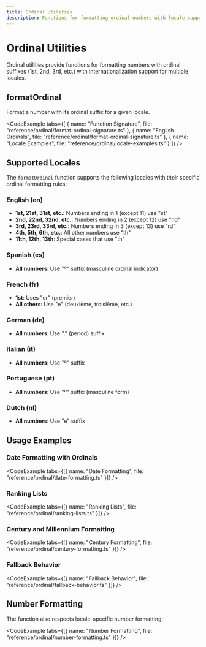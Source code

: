```yaml
---
title: Ordinal Utilities
description: Functions for formatting ordinal numbers with locale support
---
```




# Ordinal Utilities

Ordinal utilities provide functions for formatting numbers with ordinal suffixes (1st, 2nd, 3rd, etc.) with internationalization support for multiple locales.

## formatOrdinal

Format a number with its ordinal suffix for a given locale.

<CodeExample tabs={[
  { name: "Function Signature", file: "reference/ordinal/format-ordinal-signature.ts" },
  { name: "English Ordinals", file: "reference/ordinal/format-ordinal-signature.ts" },
  { name: "Locale Examples", file: "reference/ordinal/locale-examples.ts" }
]} />

## Supported Locales

The `formatOrdinal` function supports the following locales with their specific ordinal formatting rules:

### English (en)
- **1st, 21st, 31st, etc.**: Numbers ending in 1 (except 11) use "st"
- **2nd, 22nd, 32nd, etc.**: Numbers ending in 2 (except 12) use "nd"  
- **3rd, 23rd, 33rd, etc.**: Numbers ending in 3 (except 13) use "rd"
- **4th, 5th, 6th, etc.**: All other numbers use "th"
- **11th, 12th, 13th**: Special cases that use "th"

### Spanish (es)
- **All numbers**: Use "º" suffix (masculine ordinal indicator)

### French (fr)
- **1st**: Uses "er" (premier)
- **All others**: Use "e" (deuxième, troisième, etc.)

### German (de)
- **All numbers**: Use "." (period) suffix

### Italian (it)
- **All numbers**: Use "º" suffix

### Portuguese (pt)
- **All numbers**: Use "º" suffix (masculine form)

### Dutch (nl)
- **All numbers**: Use "e" suffix

## Usage Examples

### Date Formatting with Ordinals

<CodeExample tabs={[{ name: "Date Formatting", file: "reference/ordinal/date-formatting.ts" }]} />

### Ranking Lists

<CodeExample tabs={[{ name: "Ranking Lists", file: "reference/ordinal/ranking-lists.ts" }]} />

### Century and Millennium Formatting

<CodeExample tabs={[{ name: "Century Formatting", file: "reference/ordinal/century-formatting.ts" }]} />

### Fallback Behavior

<CodeExample tabs={[{ name: "Fallback Behavior", file: "reference/ordinal/fallback-behavior.ts" }]} />

## Number Formatting

The function also respects locale-specific number formatting:

<CodeExample tabs={[{ name: "Number Formatting", file: "reference/ordinal/number-formatting.ts" }]} /> 